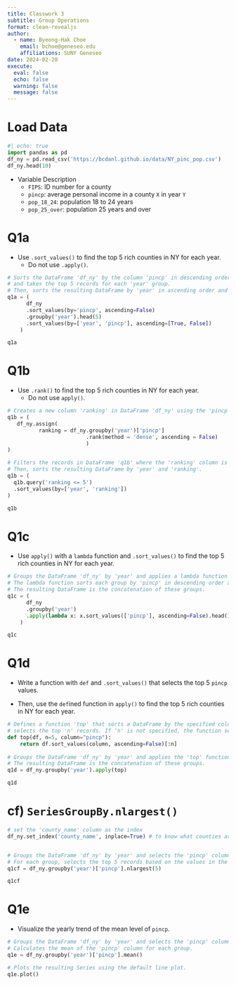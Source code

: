 ```yaml
---
title: Classwork 3
subtitle: Group Operations
format: clean-revealjs
author:
  - name: Byeong-Hak Choe
    email: bchoe@geneseo.edu
    affiliations: SUNY Geneseo
date: 2024-02-20
execute: 
  eval: false
  echo: false
  warning: false
  message: false
---
```

# Load Data

```python
#| echo: true
import pandas as pd
df_ny = pd.read_csv('https://bcdanl.github.io/data/NY_pinc_pop.csv')
df_ny.head(10)
```

-   Variable Description
    -   `FIPS`: ID number for a county
    -   `pincp`: average personal income in a county `X` in year `Y`
    -   `pop_18_24`: population 18 to 24 years
    -   `pop_25_over`: population 25 years and over

# Q1a

-   Use `.sort_values()` to find the top 5 rich counties in NY for each year.
    -   Do not use `.apply()`.

```python
# Sorts the DataFrame 'df_ny' by the column 'pincp' in descending order 
# and takes the top 5 records for each 'year' group.
# Then, sorts the resulting DataFrame by 'year' in ascending order and 'pincp' in descending order.
q1a = (
      df_ny
      .sort_values(by='pincp', ascending=False)
      .groupby('year').head(5)
      .sort_values(by=['year', 'pincp'], ascending=[True, False])
    )

q1a
```

# Q1b

-   Use `.rank()` to find the top 5 rich counties in NY for each year.
    -   Do not use `apply()`.

```python
# Creates a new column 'ranking' in DataFrame 'df_ny' using the 'pincp' column to calculate rankings within each 'year' group
q1b = (
   df_ny.assign(
          ranking = df_ny.groupby('year')['pincp']
                         .rank(method = 'dense', ascending = False)
                         )
)

# Filters the records in DataFrame 'q1b' where the 'ranking' column is less than or equal to 5.
# Then, sorts the resulting DataFrame by 'year' and 'ranking'.
q1b = (
  q1b.query('ranking <= 5')
  .sort_values(by=['year', 'ranking'])
)

q1b
```

# Q1c

-   Use `apply()` with a `lambda` function and `.sort_values()` to find the top 5 rich counties in NY for each year.

```python
# Groups the DataFrame 'df_ny' by 'year' and applies a lambda function on each group.
# The lambda function sorts each group by 'pincp' in descending order and selects the top 5 records.
# The resulting DataFrame is the concatenation of these groups.
q1c = (
      df_ny
      .groupby('year')
      .apply(lambda x: x.sort_values(['pincp'], ascending=False).head())
    )

q1c
```

# Q1d

-   Write a function with `def` and `.sort_values()` that selects the top 5 `pincp` values.

-   Then, use the `def`ined function in `apply()` to find the top 5 rich counties in NY for each year.

```python
# Defines a function 'top' that sorts a DataFrame by the specified column in descending order and 
# selects the top 'n' records. If 'n' is not specified, the function selects the top 5 records.
def top(df, n=5, column="pincp"):
    return df.sort_values(column, ascending=False)[:n]
  
# Groups the DataFrame 'df_ny' by 'year' and applies the 'top' function on each group.
# The resulting DataFrame is the concatenation of these groups.
q1d = df_ny.groupby('year').apply(top)

q1d
```

# cf) `SeriesGroupBy.nlargest()`

```python
# set the 'county_name' column as the index
df_ny.set_index('county_name', inplace=True) # to know what counties are corresponding to selected rows after `SeriesGroupBy.nlargest()` operation.


# Groups the DataFrame 'df_ny' by 'year' and selects the 'pincp' column of each group.
# For each group, selects the top 5 records based on the values in the 'pincp' column.
q1cf = df_ny.groupby('year')['pincp'].nlargest(5)

q1cf
```

# Q1e

-   Visualize the yearly trend of the mean level of `pincp`.

```python
# Groups the DataFrame 'df_ny' by 'year' and selects the 'pincp' column of each group.
# Calculates the mean of the 'pincp' column for each group.
q1e = df_ny.groupby('year')['pincp'].mean()

# Plots the resulting Series using the default line plot.
q1e.plot()

```

